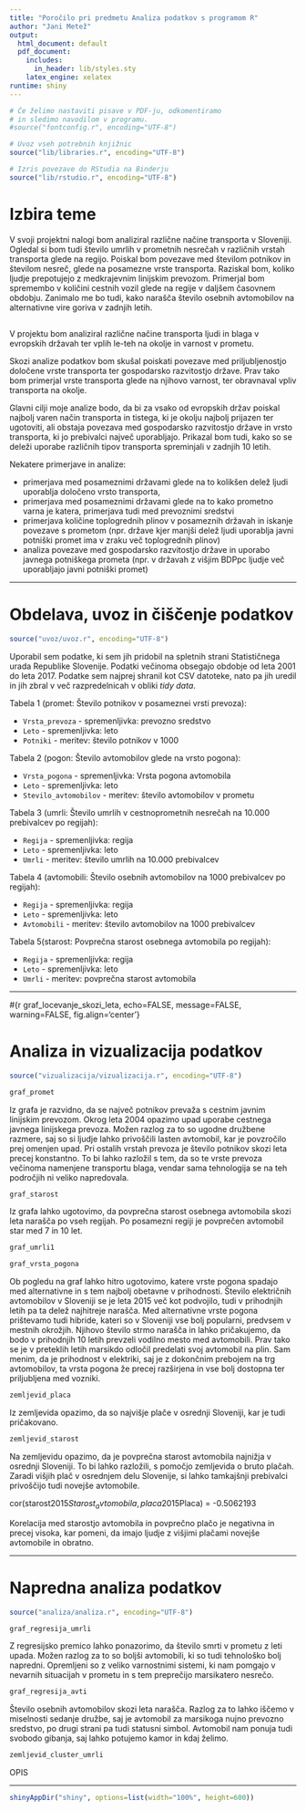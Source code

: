 ```yaml
---
title: "Poročilo pri predmetu Analiza podatkov s programom R"
author: "Jani Metež"
output:
  html_document: default
  pdf_document:
    includes:
      in_header: lib/styles.sty
    latex_engine: xelatex
runtime: shiny
---
```


```r
# Če želimo nastaviti pisave v PDF-ju, odkomentiramo
# in sledimo navodilom v programu.
#source("fontconfig.r", encoding="UTF-8")

# Uvoz vseh potrebnih knjižnic
source("lib/libraries.r", encoding="UTF-8")
```

```r
# Izris povezave do RStudia na Binderju
source("lib/rstudio.r", encoding="UTF-8")
```

# Izbira teme

V svoji projektni nalogi bom analiziral različne načine transporta v Sloveniji. 
Ogledal si bom tudi število umrlih v prometnih nesrečah v različnih vrstah transporta glede na regijo. Poiskal bom povezave med številom potnikov in številom nesreč, glede na posamezne vrste transporta. Raziskal bom, koliko ljudje prepotujejo z medkrajevnim linijskim prevozom. Primerjal bom spremembo v količini cestnih vozil glede na regije v daljšem časovnem obdobju. Zanimalo me bo tudi, kako narašča število osebnih avtomobilov na alternativne vire goriva v zadnjih letih.

##

V projektu bom analiziral različne načine transporta ljudi in blaga v evropskih državah ter vplih le-teh na okolje in varnost v prometu.

Skozi analize podatkov bom skušal poiskati povezave med priljubljenostjo določene vrste transporta ter gospodarsko razvitostjo države. Prav tako bom primerjal vrste transporta glede na njihovo varnost, ter obravnaval vpliv transporta na okolje.

Glavni cilji moje analize bodo, da bi za vsako od evropskih držav poiskal najbolj varen način transporta in tistega, ki je okolju najbolj prijazen ter ugotoviti, ali obstaja povezava med gospodarsko razvitostjo države in vrsto transporta, ki jo prebivalci največ uporabljajo. Prikazal bom tudi, kako so se deleži uporabe različnih tipov transporta spreminjali v zadnjih 10 letih.

Nekatere primerjave in analize:

- primerjava med posameznimi državami glede na to kolikšen delež ljudi uporablja določeno vrsto transporta,
- primerjava med posameznimi državami glede na to kako prometno varna je katera, primerjava tudi med prevoznimi sredstvi
- primerjava količine toplogrednih plinov v posameznih državah in iskanje povezave s prometom (npr. države kjer manjši delež ljudi uporablja javni potniški promet ima v zraku več toplogrednih plinov)
- analiza povezave med gospodarsko razvitostjo države in uporabo javnega potniškega prometa (npr. v državah z višjim BDPpc ljudje več uporabljajo javni potniški promet)


***

# Obdelava, uvoz in čiščenje podatkov

```r
source("uvoz/uvoz.r", encoding="UTF-8")
```
Uporabil sem podatke, ki sem jih pridobil na spletnih strani Statističnega urada Republike Slovenije. Podatki večinoma obsegajo obdobje od leta 2001 do leta 2017.
Podatke sem najprej shranil kot CSV datoteke, nato pa jih uredil in jih zbral v več razpredelnicah v obliki *tidy data*.

Tabela 1 (promet: Število potnikov v posameznei vrsti prevoza):

- `Vrsta_prevoza` - spremenljivka: prevozno sredstvo
- `Leto` - spremenljivka: leto
- `Potniki` - meritev: število potnikov v 1000

Tabela 2 (pogon: Število avtomobilov glede na vrsto pogona):

- `Vrsta_pogona` - spremenljivka: Vrsta pogona avtomobila   
- `Leto` - spremenljivka: leto
- `Stevilo_avtomobilov` - meritev: število avtomobilov v prometu 

Tabela 3 (umrli: Število umrlih v cestnoprometnih nesrečah na 10.000 prebivalcev po regijah):

- `Regija` - spremenljivka: regija
- `Leto` - spremenljivka: leto
- `Umrli` - meritev: število umrlih na 10.000 prebivalcev

Tabela 4 (avtomobili: Število osebnih avtomobilov na 1000 prebivalcev po regijah):

- `Regija` - spremenljivka: regija
- `Leto` - spremenljivka: leto
- `Avtomobili` - meritev: število avtomobilov na 1000 prebivalcev

Tabela 5(starost: Povprečna starost osebnega avtomobila po regijah):

- `Regija` - spremenljivka: regija
- `Leto` - spremenljivka: leto
- `Umrli` - meritev: povprečna starost avtomobila



***
#{r graf_locevanje_skozi_leta, echo=FALSE, message=FALSE, warning=FALSE, fig.align='center'}
 
# Analiza in vizualizacija podatkov

```r
source("vizualizacija/vizualizacija.r", encoding="UTF-8")
```

```r
graf_promet
```

Iz grafa je razvidno, da se največ potnikov prevaža s cestnim javnim linijskim prevozom.
Okrog leta 2004 opazimo upad uporabe cestnega javnega linijskega prevoza. Možen razlog za to so ugodne
družbene razmere, saj so si ljudje lahko privoščili lasten avtomobil, kar je povzročilo prej omenjen upad.
Pri ostalih vrstah prevoza je število potnikov skozi leta precej konstantno.
To bi lahko razložil s tem, da so te vrste prevoza večinoma namenjene transportu blaga, vendar 
sama tehnologija se na teh področjih ni veliko napredovala.



```r
graf_starost
```

Iz grafa lahko ugotovimo, da povprečna starost osebnega avtomobila skozi leta narašča po vseh regijah.
Po posamezni regiji je povprečen avtomobil star med 7 in 10 let.




```r
graf_umrli1
```







```r
graf_vrsta_pogona
```


Ob pogledu na graf lahko hitro ugotovimo, katere vrste pogona spadajo med alternativne in s tem najbolj 
obetavne v prihodnosti. Število električnih avtomobilov v Sloveniji se je leta 2015 več kot podvojilo,
tudi v prihodnjih letih pa ta delež najhitreje narašča. Med alternativne vrste pogona prištevamo tudi hibride,
kateri so v Sloveniji vse bolj popularni, predvsem v mestnih okrožjih. Njihovo število strmo narašča in lahko pričakujemo,
da bodo v prihodnjih 10 letih prevzeli vodilno mesto med avtomobili. 
Prav tako se je v preteklih letih marsikdo odločil predelati svoj avtomobil na plin. 
Sam menim, da je prihodnost v elektriki, saj je z dokončnim prebojem na trg avtomobilov, ta vrsta pogona že precej
razširjena in vse bolj dostopna ter priljubljena med vozniki.



```r
zemljevid_placa
```


Iz zemljevida opazimo, da so najvišje plače v osrednji Sloveniji, kar je tudi pričakovano.



```r
zemljevid_starost
```


Na zemljevidu opazimo, da je povprečna starost avtomobila najnižja v osrednji Sloveniji. 
To bi lahko razložili, s pomočjo zemljevida o bruto plačah. Zaradi višjih plač v osrednjem delu Slovenije,
si lahko tamkajšnji prebivalci privoščijo tudi novejše avtomobile. 

cor(starost2015$Starost_avtomobila, placa2015$Placa) = -0.5062193

Korelacija med starostjo avtomobila in povprečno plačo je negativna in precej visoka, kar pomeni, da imajo ljudje z višjimi plačami novejše avtomobile in obratno.


*** 

# Napredna analiza podatkov

```r
source("analiza/analiza.r", encoding="UTF-8")
```

```r
graf_regresija_umrli
```

Z regresijsko premico lahko ponazorimo, da število smrti v prometu z leti upada. 
Možen razlog za to so boljši avtomobili, ki so tudi tehnološko bolj napredni.
Opremljeni so z veliko varnostnimi sistemi, ki nam pomgajo v nevarnih situacijah v prometu in s tem preprečijo marsikatero nesrečo.

```r
graf_regresija_avti
```



Število osebnih avtomobilov skozi leta narašča. Razlog za to lahko iščemo v miselnosti sedanje družbe, saj je avtomobil za marsikoga nujno prevozno sredstvo, po drugi strani pa tudi statusni simbol. 
Avtomobil nam ponuja tudi svobodo gibanja, saj lahko potujemo kamor in kdaj želimo. 


```r
zemljevid_cluster_umrli 
```

OPIS


***

```r
shinyAppDir("shiny", options=list(width="100%", height=600))
```
